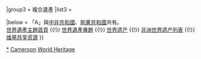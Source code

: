 {{Navbox
|name  = 喀麥隆世界遺產
|title = {{CMR}}[[世界遗产]]
|state = autocollapse
|image = {{location map+ |Cameroon |caption= |places=
<!-- 自然遺產 /-->
             {{location map~ |Cameroon |label=407 |position= |link=德贾动物保护区 |mark=Green 00ff00 pog.svg 
                |lat_deg=3 |lat_min=0 |lat_sec=0 |lat_dir=N
                |lon_deg=13 |lon_min=0 |lon_sec=0 |lon_dir=E
             }}
             {{location map~ |Cameroon |label=1380 |position= |link=桑加跨三国保护区 |mark=Green 00ff00 pog.svg 
                |lat_deg=2 |lat_min=22 |lat_sec=2 |lat_dir=N
                |lon_deg=15 |lon_min=48 |lon_sec=51 |lon_dir=E
             }}
         }}

|basestyle  = background:#D1E5F2;
|titlestyle = background-color: #B5D8EF
|belowstyle = font-size:85%;

|group2 = 文化遺產
|list2  = 

|group1 = 自然遺產
|list1  = <div>
{{nowrap|{{colortext|407|c=limegreen}}：[[德贾动物保护区]]}}{{·}}
{{nowrap|{{colortext|1380|c=limegreen}}{{smallsup|A}}：[[桑加跨三国保护区]]}}
</div>

|group3 = 複合遺產
|list3  = 

|below = 「A」與[[中非共和國]]、[[剛果共和國]]共有。<br/>[[Portal:世界遗产|世界遺產主題首頁]] {{!}} [[WikiProject:世界遗产|世界遺產專題]] {{!}} [[世界遗产]] {{!}} [[非洲世界遗产列表]] {{!}} [[:Commons:Category:World Heritage Sites in Cameroon|维基共享资源]]
}}<noinclude>
{{collapsible option}}
[[Category:喀麦隆世界遗产|*]]
[[Category:非洲世界遺產模板|Cameroon]]
[[Category:喀麥隆模板|World Heritage]]
</noinclude>